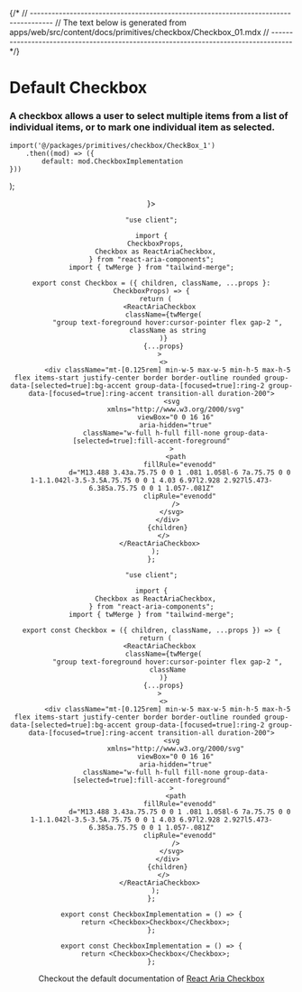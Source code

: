 

{/*
// ------------------------------------------------------------------------------------
//	The text below is generated from apps/web/src/content/docs/primitives/checkbox/Checkbox_01.mdx
// ------------------------------------------------------------------------------------
*/}


<Wrapper>

# Default Checkbox
### A checkbox allows a user to select multiple items from a list of individual items, or to mark one individual item as selected.





	import('@/packages/primitives/checkbox/CheckBox_1')
		.then((mod) => ({
			default: mod.CheckboxImplementation
	}))
);


<Header />

<Preview> 
<Suspense fallback={<Skeleton className="h-60 rounded-lg" />}>
<Display>
  <CheckboxImplementation_primitives_checkbox_checkbox_01 /> 
</Display>
</Suspense>
</Preview>

<Implementation>
<TechnologyUsed technologies={[ "tailwind-css" , "react-aria", "twMerge" ]}/>

<CodeBlock>
 
```tsx|Checkbox
"use client";

import {
  CheckboxProps,
  Checkbox as ReactAriaCheckbox,
} from "react-aria-components";
import { twMerge } from "tailwind-merge";

export const Checkbox = ({ children, className, ...props }: CheckboxProps) => {
  return (
    <ReactAriaCheckbox
      className={twMerge(
        "group text-foreground hover:cursor-pointer flex gap-2 ",
        className as string
      )}
      {...props}
    >
      <>
        <div className="mt-[0.125rem] min-w-5 max-w-5 min-h-5 max-h-5 flex items-start justify-center border border-outline rounded group-data-[selected=true]:bg-accent group-data-[focused=true]:ring-2 group-data-[focused=true]:ring-accent transition-all duration-200">
          <svg
            xmlns="http://www.w3.org/2000/svg"
            viewBox="0 0 16 16"
            aria-hidden="true"
            className="w-full h-full fill-none group-data-[selected=true]:fill-accent-foreground"
          >
            <path
              fillRule="evenodd"
              d="M13.488 3.43a.75.75 0 0 1 .081 1.058l-6 7a.75.75 0 0 1-1.1.042l-3.5-3.5A.75.75 0 0 1 4.03 6.97l2.928 2.927l5.473-6.385a.75.75 0 0 1 1.057-.081Z"
              clipRule="evenodd"
            />
          </svg>
        </div>
        {children}
      </>
    </ReactAriaCheckbox>
  );
};
```
```jsx|Checkbox
"use client";

import {
  Checkbox as ReactAriaCheckbox,
} from "react-aria-components";
import { twMerge } from "tailwind-merge";

export const Checkbox = ({ children, className, ...props }) => {
  return (
    <ReactAriaCheckbox
      className={twMerge(
        "group text-foreground hover:cursor-pointer flex gap-2 ",
        className
      )}
      {...props}
    >
      <>
        <div className="mt-[0.125rem] min-w-5 max-w-5 min-h-5 max-h-5 flex items-start justify-center border border-outline rounded group-data-[selected=true]:bg-accent group-data-[focused=true]:ring-2 group-data-[focused=true]:ring-accent transition-all duration-200">
          <svg
            xmlns="http://www.w3.org/2000/svg"
            viewBox="0 0 16 16"
            aria-hidden="true"
            className="w-full h-full fill-none group-data-[selected=true]:fill-accent-foreground"
          >
            <path
              fillRule="evenodd"
              d="M13.488 3.43a.75.75 0 0 1 .081 1.058l-6 7a.75.75 0 0 1-1.1.042l-3.5-3.5A.75.75 0 0 1 4.03 6.97l2.928 2.927l5.473-6.385a.75.75 0 0 1 1.057-.081Z"
              clipRule="evenodd"
            />
          </svg>
        </div>
        {children}
      </>
    </ReactAriaCheckbox>
  );
};
```
```tsx|Implementation
export const CheckboxImplementation = () => {
  return <Checkbox>Checkbox</Checkbox>;
};
```
```jsx|Implementation
export const CheckboxImplementation = () => {
  return <Checkbox>Checkbox</Checkbox>;
};
```

</CodeBlock>



Checkout the default documentation of [React Aria Checkbox](https://react-spectrum.adobe.com/react-aria/Checkbox.html)

</Implementation>
</Wrapper>
<PARTITION />
